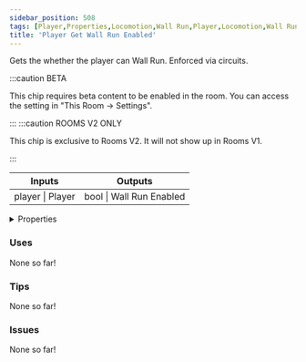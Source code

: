 ```yaml
---
sidebar_position: 508
tags: [Player,Properties,Locomotion,Wall Run,Player,Locomotion,Wall Run]
title: 'Player Get Wall Run Enabled'
---
```


Gets the whether the player can Wall Run. Enforced via circuits.

:::caution BETA

This chip requires beta content to be enabled in the room. You can access the setting in "This Room -> Settings".

:::
:::caution ROOMS V2 ONLY

This chip is exclusive to Rooms V2. It will not show up in Rooms V1.

:::


<IChip uuid="ae54528b-eaf4-4247-a49e-29b9acbaf1b5"/>

<table><thead><tr><th>Inputs</th><th>Outputs</th></tr></thead><tbody><tr><td>player | Player</td><td>bool | Wall Run Enabled</td></tr></tbody></table>

<details>
  <summary>Properties</summary>
  <div>
    <div>
    <table>
      <tbody>
        <tr>
          <td>Is beta required?</td>
          <td>Yes</td>
        </tr>
        <tr>
          <td>Is chip a trolling risk?</td>
          <td>No</td>
        </tr>
        <tr>
          <td>Is chip a role assignment risk?</td>
          <td>No</td>
        </tr>
        <tr>
          <td>Chip UUID</td>
          <td>ae54528b-eaf4-4247-a49e-29b9acbaf1b5</td>
        </tr>
        <tr>
          <td>Room availability</td>
          <td>Rooms V2 only</td>
        </tr>
      </tbody>
    </table>
    </div>
  </div>
</details>

### Uses

None so far!

### Tips

None so far!

### Issues

None so far!